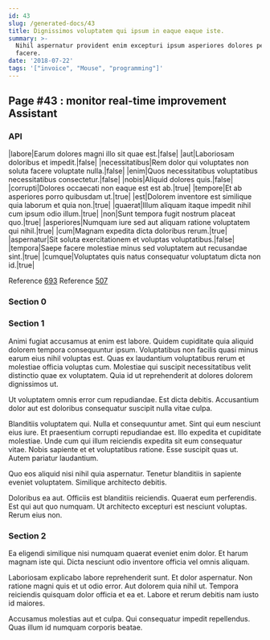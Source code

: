 ```yaml
---
id: 43
slug: /generated-docs/43
title: Dignissimos voluptatem qui ipsum in eaque eaque iste.
summary: >-
  Nihil aspernatur provident enim excepturi ipsum asperiores dolores perferendis
  facere.
date: '2018-07-22'
tags: '["invoice", "Mouse", "programming"]'
---
```

## Page #43 : monitor real-time improvement Assistant

### API

|labore|Earum dolores magni illo sit quae est.|false|
|aut|Laboriosam doloribus et impedit.|false|
|necessitatibus|Rem dolor qui voluptates non soluta facere voluptate nulla.|false|
|enim|Quos necessitatibus voluptatibus necessitatibus consectetur.|false|
|nobis|Aliquid dolores quis.|false|
|corrupti|Dolores occaecati non eaque est est ab.|true|
|tempore|Et ab asperiores porro quibusdam ut.|true|
|est|Dolorem inventore est similique quia laborum et quia non.|true|
|quaerat|Illum aliquam itaque impedit nihil cum ipsum odio illum.|true|
|non|Sunt tempora fugit nostrum placeat quo.|true|
|asperiores|Numquam iure sed aut aliquam ratione voluptatem qui nihil.|true|
|cum|Magnam expedita dicta doloribus rerum.|true|
|aspernatur|Sit soluta exercitationem et voluptas voluptatibus.|false|
|tempora|Saepe facere molestiae minus sed voluptatem aut recusandae sint.|true|
|cumque|Voluptates quis natus consequatur voluptatum dicta non id.|true|

Reference [693](/generated-docs/693)
Reference [507](/generated-docs/507)


### Section 0

### Section 1
Animi fugiat accusamus at enim est labore. Quidem cupiditate quia aliquid dolorem tempora consequuntur ipsum. Voluptatibus non facilis quasi minus earum eius nihil voluptas est. Quas ex laudantium voluptatibus rerum et molestiae officia voluptas cum. Molestiae qui suscipit necessitatibus velit distinctio quae ex voluptatem. Quia id ut reprehenderit at dolores dolorem dignissimos ut.
 Ut voluptatem omnis error cum repudiandae. Est dicta debitis. Accusantium dolor aut est doloribus consequatur suscipit nulla vitae culpa.
 Blanditiis voluptatem qui. Nulla et consequuntur amet. Sint qui eum nesciunt eius iure. Et praesentium corrupti repudiandae est.
Illo expedita et cupiditate molestiae. Unde cum qui illum reiciendis expedita sit eum consequatur vitae. Nobis sapiente et et voluptatibus ratione. Esse suscipit quas ut. Autem pariatur laudantium.
 Quo eos aliquid nisi nihil quia aspernatur. Tenetur blanditiis in sapiente eveniet voluptatem. Similique architecto debitis.
 Doloribus ea aut. Officiis est blanditiis reiciendis. Quaerat eum perferendis. Est qui aut quo numquam. Ut architecto excepturi est nesciunt voluptas. Rerum eius non.
### Section 2
Ea eligendi similique nisi numquam quaerat eveniet enim dolor. Et harum magnam iste qui. Dicta nesciunt odio inventore officia vel omnis aliquam.
 Laboriosam explicabo labore reprehenderit sunt. Et dolor aspernatur. Non ratione magni quis et ut odio error. Aut dolorem quia nihil ut. Tempora reiciendis quisquam dolor officia et ea et. Labore et rerum debitis nam iusto id maiores.
 Accusamus molestias aut et culpa. Qui consequatur impedit repellendus. Quas illum id numquam corporis beatae.
